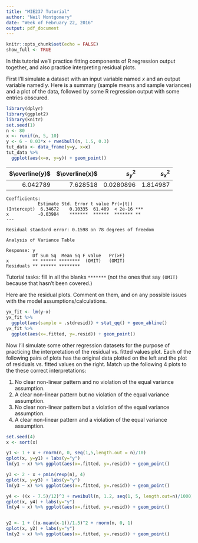 ```yaml
---
title: "MIE237 Tutorial"
author: "Neil Montgomery"
date: "Week of February 22, 2016"
output: pdf_document
---
```


```r
knitr::opts_chunk$set(echo = FALSE)
show_full <- TRUE
```

In this tutorial we'll practice fitting components of R regression output together, and also practice interpreting residual plots.

First I'll simulate a dataset with an input variable named $x$ and an output variable named $y$. Here is a summary (sample means and sample variances) and a plot of the data, followed by some R regression output with some entries obscured.

```r
library(dplyr)
library(ggplot2)
library(knitr)
set.seed(1)
n <- 80
x <- runif(n, 5, 10)
y <- 6 - 0.03*x + rweibull(n, 1.5, 0.3)
tut_data <- data_frame(y=y, x=x)
tut_data %>% 
  ggplot(aes(x=x, y=y)) + geom_point()
```

|   $\overline{y}$|   $\overline{x}$ | $s^2_y$ | $s^2_x$ |
|--------:|--------:|---------:|--------:|
| 6.042789| 7.628518| 0.0280896| 1.814987|

```
Coefficients:
            Estimate Std. Error t value Pr(>|t|)    
(Intercept)  6.34672    0.10335  61.409  < 2e-16 ***
x           -0.03984    *******  ******  ******* ** 
---

Residual standard error: 0.1598 on 78 degrees of freedom

Analysis of Variance Table

Response: y
          Df Sum Sq  Mean Sq F value   Pr(>F)   
x         ** ****** ********  (OMIT)   (OMIT)
Residuals ** ****** ********    
```

Tutorial tasks: fill in all the blanks `*******` (not the ones that say `(OMIT)` because that hasn't been covered.) 

Here are the residual plots. Comment on them, and on any possible issues with the model assumptions/calculations.

```r
yx_fit <- lm(y~x)
yx_fit %>% 
  ggplot(aes(sample = .stdresid)) + stat_qq() + geom_abline()
yx_fit %>% 
  ggplot(aes(x=.fitted, y=.resid)) + geom_point()
```

\pagebreak

Now I'll simulate some other regression datasets for the purpose of practicing the interpretation of the residual vs. fitted values plot. Each of the following pairs of plots has the original data plotted on the left and the plot of residuals vs. fitted values on the right. Match up the following 4 plots to the these correct interpretations:

1. No clear non-linear pattern and no violation of the equal variance assumption.
2. A clear non-linear pattern but no violation of the equal variance assumption.
3. No clear non-linear pattern but a violation of the equal variance assumption.
4. A clear non-linear pattern and a violation of the equal variance assumption.

```r
set.seed(4)
x <- sort(x)

y1 <- 1 + x + rnorm(n, 0, seq(1,5,length.out = n)/10)
qplot(x, y=y1) + labs(y="y")
lm(y1 ~ x) %>% ggplot(aes(x=.fitted, y=.resid)) + geom_point()

y3 <- 2 - x + pmin(rexp(n), 4)
qplot(x, y=y3) + labs(y="y")
lm(y3 ~ x) %>% ggplot(aes(x=.fitted, y=.resid)) + geom_point()

y4 <- ((x - 7.5)/12)^3 + rweibull(n, 1.2, seq(1, 5, length.out=n)/1000)
qplot(x, y4) + labs(y="y")
lm(y4 ~ x) %>% ggplot(aes(x=.fitted, y=.resid)) + geom_point()


y2 <- 1 + ((x-mean(x-1))/1.5)^2 + rnorm(n, 0, 1)
qplot(x, y2) + labs(y="y")
lm(y2 ~ x) %>% ggplot(aes(x=.fitted, y=.resid)) + geom_point()

```

